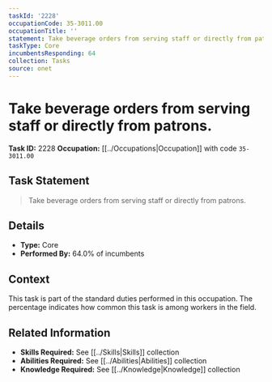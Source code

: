 ```yaml
---
taskId: '2228'
occupationCode: 35-3011.00
occupationTitle: ''
statement: Take beverage orders from serving staff or directly from patrons.
taskType: Core
incumbentsResponding: 64
collection: Tasks
source: onet
---
```

# Take beverage orders from serving staff or directly from patrons.

**Task ID:** 2228
**Occupation:** [[../Occupations|Occupation]] with code `35-3011.00`

## Task Statement

> Take beverage orders from serving staff or directly from patrons.

## Details

- **Type:** Core
- **Performed By:** 64.0% of incumbents

## Context

This task is part of the standard duties performed in this occupation. The percentage indicates how common this task is among workers in the field.

## Related Information

- **Skills Required:** See [[../Skills|Skills]] collection
- **Abilities Required:** See [[../Abilities|Abilities]] collection
- **Knowledge Required:** See [[../Knowledge|Knowledge]] collection

